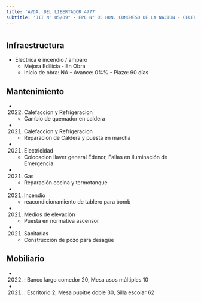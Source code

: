 ```yaml
---
title: 'AVDA. DEL LIBERTADOR 4777'
subtitle: 'JII N° 05/09° - EPC N° 05 HON. CONGRESO DE LA NACION - CECEP N° 09 ([A])'
---
```


#
## Infraestructura

* Electrica e incendio / amparo 
    + Mejora Edilicia - En Obra 
    + Inicio de obra: NA - Avance: 0%% - Plazo: 90 días 






## Mantenimiento

*  (2022) Calefaccion y Refrigeracion 
    + Cambio de quemador en caldera

*  (2021) Calefaccion y Refrigeracion 
    + Reparacion de Caldera y puesta en marcha

*  (2021) Electricidad 
    + Colocacion llaver general Edenor, Fallas en iluminación de Emergencia

*  (2021) Gas 
    + Reparación cocina y termotanque

*  (2021) Incendio 
    + reacondicionamiento de tablero para bomb

*  (2021) Medios de elevación 
    + Puesta en normativa ascensor

*  (2021) Sanitarias 
    + Construcción de pozo para desagüe





## Mobiliario

*  (2022) : Banco largo comedor 20, Mesa usos múltiples 10 

*  (2021) : Escritorio 2, Mesa pupitre doble 30, Silla escolar 62 



